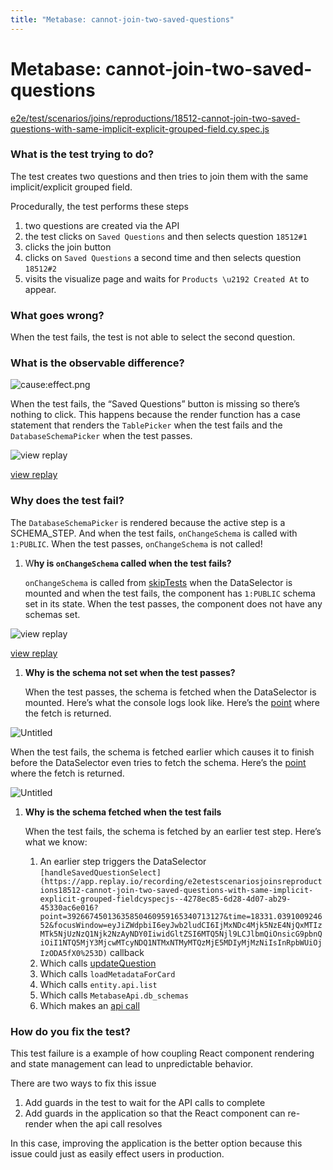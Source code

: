 ```yaml
---
title: "Metabase: cannot-join-two-saved-questions"
---
```


# Metabase: cannot-join-two-saved-questions

[e2e/test/scenarios/joins/reproductions/18512-cannot-join-two-saved-questions-with-same-implicit-explicit-grouped-field.cy.spec.js](https://app.replay.io/recording/e2etestscenariosjoinsreproductions18512-cannot-join-two-saved-questions-with-same-implicit-explicit-grouped-fieldcyspecjs--4278ec85-6d28-4d07-ab29-45330ac6e016?point=39915782121745558809872149013078687&time=18597&focusWindow=eyJiZWdpbiI6eyJwb2ludCI6IjMxNDc4Mjk5NzE4NjQxMTIzMTk5NjUzNzQ1Njk2NzAyNDY0IiwidGltZSI6MTQ5Njl9LCJlbmQiOnsicG9pbnQiOiI1NTQ5MjY3MjcwMTcyNDQ1NTMxNTMyMTQzMjE5MDIyMjMzNiIsInRpbWUiOjIzODA5fX0%3D)

### What is the test trying to do?

<LoomVideo src="https://www.loom.com/embed/0f6bf01b07b348b789107cbf603dd5a5" />

The test creates two questions and then tries to join them with the same implicit/explicit grouped field.

Procedurally, the test performs these steps

1. two questions are created via the API
2. the test clicks on `Saved Questions` and then selects question  `18512#1`
3. clicks the join button 
4. clicks on `Saved Questions` a second time and then selects question `18512#2`
5. visits the visualize page and waits for `Products \u2192 Created At` to appear.

### What goes wrong?

When the test fails, the test is not able to select the second question.

<LoomVideo src="https://www.loom.com/embed/466d39f90c28410eb031941a636f7565" />

### What is the observable difference?

![cause:effect.png](/images/causeeffect_hpvnx.png)

When the test fails, the “Saved Questions” button is missing so there’s nothing to click. This happens because the render function has a case statement that renders the `TablePicker`  when the test fails and the `DatabaseSchemaPicker` when the test passes. 

![[view replay](https://app.replay.io/recording/e2etestscenariosjoinsreproductions18512-cannot-join-two-saved-questions-with-same-implicit-explicit-grouped-fieldcyspecjs--4278ec85-6d28-4d07-ab29-45330ac6e016?point=40240300675957395929315341418627622&time=18803.25987239179&focusWindow=eyJiZWdpbiI6eyJwb2ludCI6IjI5ODU1NzA2OTUwMDI0NDUwMjMyNjQxNjcwNDE4MDA2MDE2IiwidGltZSI6MTQ0MzV9LCJlbmQiOnsicG9pbnQiOiI1ODQxMzMzOTY4ODg4MDQ1MjQ3ODgwNjcwODA1MDcyMjgxNiIsInRpbWUiOjI0OTMzfX0%253D)](/images/Screenshot_2023-07-12_at_9.35.14_AM_gbeoh.png)

[view replay](https://app.replay.io/recording/e2etestscenariosjoinsreproductions18512-cannot-join-two-saved-questions-with-same-implicit-explicit-grouped-fieldcyspecjs--4278ec85-6d28-4d07-ab29-45330ac6e016?point=40240300675957395929315341418627622&time=18803.25987239179&focusWindow=eyJiZWdpbiI6eyJwb2ludCI6IjI5ODU1NzA2OTUwMDI0NDUwMjMyNjQxNjcwNDE4MDA2MDE2IiwidGltZSI6MTQ0MzV9LCJlbmQiOnsicG9pbnQiOiI1ODQxMzMzOTY4ODg4MDQ1MjQ3ODgwNjcwODA1MDcyMjgxNiIsInRpbWUiOjI0OTMzfX0%253D)

### Why does the test fail?

The `DatabaseSchemaPicker` is rendered because the active step is a SCHEMA_STEP.  And when the test fails, `onChangeSchema` is called with `1:PUBLIC`. When the test passes, `onChangeSchema` is not called!

1. W**hy is `onChangeSchema` called when the test fails?** 
    
    `onChangeSchema` is called from [skipTests](https://app.replay.io/recording/e2etestscenariosjoinsreproductions18512-cannot-join-two-saved-questions-with-same-implicit-explicit-grouped-fieldcyspecjs--4278ec85-6d28-4d07-ab29-45330ac6e016?point=18822076122371152273768683870879936&time=10859.494619228097&focusWindow=eyJiZWdpbiI6eyJwb2ludCI6IjUxOTIyOTY4NjAyMDQ2MjgwNTUwMDQxODk1NDgzNDczOTIiLCJ0aW1lIjoyOTY1fSwiZW5kIjp7InBvaW50IjoiMzQzOTg5NjY3MDE3Nzg3MDM1Mzk2MzA3MjAzNjMyNjYwNDgiLCJ0aW1lIjoxNjEzMH19) when the DataSelector is mounted and when the test fails, the component has `1:PUBLIC` schema set in its state. When the test passes, the component does not have any schemas set.
    

![[view replay](https://app.replay.io/recording/e2etestscenariosjoinsreproductions18512-cannot-join-two-saved-questions-with-same-implicit-explicit-grouped-fieldcyspecjs--4278ec85-6d28-4d07-ab29-45330ac6e016?point=18822076122371152273768683870879936&time=10859.494619228097&focusWindow=eyJiZWdpbiI6eyJwb2ludCI6IjUxOTIyOTY4NjAyMDQ2MjgwNTUwMDQxODk1NDgzNDczOTIiLCJ0aW1lIjoyOTY1fSwiZW5kIjp7InBvaW50IjoiMzQzOTg5NjY3MDE3Nzg3MDM1Mzk2MzA3MjAzNjMyNjYwNDgiLCJ0aW1lIjoxNjEzMH19)](/images/Untitled_rovne.png)

[view replay](https://app.replay.io/recording/e2etestscenariosjoinsreproductions18512-cannot-join-two-saved-questions-with-same-implicit-explicit-grouped-fieldcyspecjs--4278ec85-6d28-4d07-ab29-45330ac6e016?point=18822076122371152273768683870879936&time=10859.494619228097&focusWindow=eyJiZWdpbiI6eyJwb2ludCI6IjUxOTIyOTY4NjAyMDQ2MjgwNTUwMDQxODk1NDgzNDczOTIiLCJ0aW1lIjoyOTY1fSwiZW5kIjp7InBvaW50IjoiMzQzOTg5NjY3MDE3Nzg3MDM1Mzk2MzA3MjAzNjMyNjYwNDgiLCJ0aW1lIjoxNjEzMH19)

1. **Why is the schema not set when the test passes?**
    
    When the test passes, the schema is fetched when the DataSelector is mounted. Here’s what the console logs look like. Here’s the [point](https://app.replay.io/recording/e2etestscenariosjoinsreproductions18512-cannot-join-two-saved-questions-with-same-implicit-explicit-grouped-fieldcyspecjs--4278ec85-6d28-4d07-ab29-45330ac6e016?point=63281117997767009521481639631257811&time=26658.881606131647&focusWindow=eyJiZWdpbiI6eyJwb2ludCI6IjUyMjQ3NDg3MTY0ODEzMDE4OTAwNDQxNTY4NTkwNjkyMzUyIiwidGltZSI6MjI2OTF9LCJlbmQiOnsicG9pbnQiOiI3MDQyMDUyNjE4Njc2NTIzMzI0NzY0ODg4NjgxODg2NTE1MiIsInRpbWUiOjI5NzI5fX0%253D) where the fetch is returned.
    

![Untitled](/images/Untitled%201_tedhk.png)

When the test fails, the schema is fetched earlier which causes it to finish before the DataSelector even tries to fetch the schema. Here’s the [point](https://app.replay.io/recording/e2etestscenariosjoinsreproductions18512-cannot-join-two-saved-questions-with-same-implicit-explicit-grouped-fieldcyspecjs--4278ec85-6d28-4d07-ab29-45330ac6e016?point=39915782121880942923393415369457875&time=18653.016595980083&focusWindow=eyJiZWdpbiI6eyJwb2ludCI6IjMxNDc4Mjk5NzE4NjQxMTIzMTk5NjUzNzQ1Njk2NzAyNDY0IiwidGltZSI6MTQ5Njl9LCJlbmQiOnsicG9pbnQiOiI1NTQ5MjY3MjcwMTcyNDQ1NTMxNTMyMTQzMjE5MDIyMjMzNiIsInRpbWUiOjIzODA5fX0%253D) where the fetch is returned.

![Untitled](/images/Untitled%202_bgksa.png)

1. **Why is the schema fetched when the test fails**
    
    When the test fails, the schema is fetched by an earlier test step. Here’s what we know:
    
    1. An earlier step triggers the DataSelector `[handleSavedQuestionSelect](https://app.replay.io/recording/e2etestscenariosjoinsreproductions18512-cannot-join-two-saved-questions-with-same-implicit-explicit-grouped-fieldcyspecjs--4278ec85-6d28-4d07-ab29-45330ac6e016?point=39266745013635850460959165340713127&time=18331.039100924652&focusWindow=eyJiZWdpbiI6eyJwb2ludCI6IjMxNDc4Mjk5NzE4NjQxMTIzMTk5NjUzNzQ1Njk2NzAyNDY0IiwidGltZSI6MTQ5Njl9LCJlbmQiOnsicG9pbnQiOiI1NTQ5MjY3MjcwMTcyNDQ1NTMxNTMyMTQzMjE5MDIyMjMzNiIsInRpbWUiOjIzODA5fX0%253D)` callback
    2. Which calls [updateQuestion](https://app.replay.io/recording/e2etestscenariosjoinsreproductions18512-cannot-join-two-saved-questions-with-same-implicit-explicit-grouped-fieldcyspecjs--4278ec85-6d28-4d07-ab29-45330ac6e016?point=39266745013956724656592693307115035&time=18433.41339869281&focusWindow=eyJiZWdpbiI6eyJwb2ludCI6IjMxNDc4Mjk5NzE4NjQxMTIzMTk5NjUzNzQ1Njk2NzAyNDY0IiwidGltZSI6MTQ5Njl9LCJlbmQiOnsicG9pbnQiOiI1NTQ5MjY3MjcwMTcyNDQ1NTMxNTMyMTQzMjE5MDIyMjMzNiIsInRpbWUiOjIzODA5fX0%253D) 
    3. Which calls `loadMetadataForCard`
    4. Which calls `entity.api.list` 
    5. Which  calls `MetabaseApi.db_schemas` 
    6. Which makes an [api call](https://app.replay.io/recording/e2etestscenariosjoinsreproductions18512-cannot-join-two-saved-questions-with-same-implicit-explicit-grouped-fieldcyspecjs--4278ec85-6d28-4d07-ab29-45330ac6e016?point=39266745014058140243822074568638608&time=18453&focusWindow=eyJiZWdpbiI6eyJwb2ludCI6IjMxNDc4Mjk5NzE4NjQxMTIzMTk5NjUzNzQ1Njk2NzAyNDY0IiwidGltZSI6MTQ5Njl9LCJlbmQiOnsicG9pbnQiOiI1NTQ5MjY3MjcwMTcyNDQ1NTMxNTMyMTQzMjE5MDIyMjMzNiIsInRpbWUiOjIzODA5fX0%253D)
    

### How do you fix the test?

This test failure is a example of how coupling React component rendering and state management can lead to unpredictable behavior. 

There are two ways to fix this issue

1. Add guards in the test to wait for the API calls to complete
2. Add guards in the application so that the React component can re-render when the api call resolves

In this case, improving the application is the better option because this issue could just as easily effect users in production.